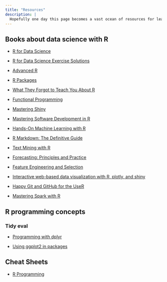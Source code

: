 ```yaml
---
title: "Resources"
description: |
  Hopefully one day this page becomes a vast ocean of resources for learning data science programming.
---
```


## Books about data science with R

- [R for Data Science](https://r4ds.had.co.nz/)

- [R for Data Science Exercise Solutions](https://jrnold.github.io/r4ds-exercise-solutions/)

- [Advanced R](https://adv-r.hadley.nz/)

- [R Packages](https://r-pkgs.org/)

- [What They Forgot to Teach You About R](https://rstats.wtf/index.html)

- [Functional Programming](https://dcl-prog.stanford.edu/)

- [Mastering Shiny](https://adv-r.hadley.nz/)

- [Mastering Software Development in R](https://bookdown.org/rdpeng/RProgDA/)

- [Hands-On Machine Learning with R](https://bradleyboehmke.github.io/HOML/)

- [R Markdown: The Definitive Guide](https://bookdown.org/yihui/rmarkdown/)

- [Text Mining with R](https://www.tidytextmining.com/index.html)

- [Forecasting: Principles and Practice](https://otexts.com/fpp2/)

- [Feature Engineering and Selection](http://www.feat.engineering/)

- [Interactive web-based data visualization with R, plotly, and shiny](https://plotly-r.com/index.html)

- [Happy Git and GitHub for the UseR](https://happygitwithr.com/)

- [Mastering Spark with R](https://therinspark.com/intro.html)

## R programming concepts

### Tidy eval

- [Programming with dplyr](https://dplyr.tidyverse.org/articles/programming.html)

- [Using ggplot2 in packages](https://ggplot2.tidyverse.org/articles/ggplot2-in-packages.html)
















## Cheat Sheets

- [R Programming](https://rstudio.cloud/learn/cheat-sheets)


